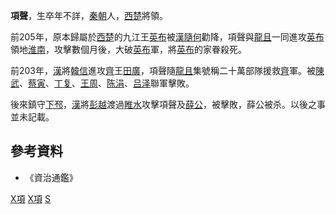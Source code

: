 '''項聲'''，生卒年不詳，[[秦朝|秦朝]]人，[[西楚|西楚]]將領。

前205年，原本歸屬於[[西楚|西楚]]的九江王[[英布|英布]]被[[漢|漢]][[隨何|隨何]]勸降，項聲與[[龍且|龍且]]一同進攻[[英布|英布]]領地[[淮南|淮南]]，攻擊數個月後，大破[[英布|英布]]軍，將[[英布|英布]]的家眷殺死。

前203年，[[漢|漢]]將[[韓信|韓信]]進攻[[齊|齊]]王[[田廣|田廣]]，項聲隨[[龍且|龍且]]集號稱二十萬部隊援救[[齊|齊]]軍。被[[陳武|陳武]]、[[蔡寅|蔡寅]]、[[丁复|丁复]]、[[王周|王周]]、[[陈涓|陈涓]]、[[吕泽|吕泽]]聯軍擊敗。

後來鎮守[[下邳|下邳]]，[[漢|漢]]將[[彭越|彭越]]渡過[[睢水|睢水]]攻擊項聲及[[薛公|薛公]]，被擊敗，薛公被杀。以後之事並未記載。

==參考資料==
*《資治通鑑》
[[category:秦朝军事人物|X項]]
[[category:秦朝人|X項]]
[[category:项姓|S]]
{{中國軍事人物小作品}}
